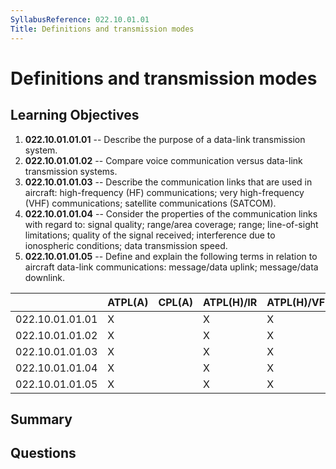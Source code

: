 ```yaml
---
SyllabusReference: 022.10.01.01
Title: Definitions and transmission modes
---
```


# Definitions and transmission modes

## Learning Objectives

1. **022.10.01.01.01** -- Describe the purpose of a data-link transmission system.
2. **022.10.01.01.02** -- Compare voice communication versus data-link
   transmission systems.
3. **022.10.01.01.03** -- Describe the communication links that are used in
   aircraft: high-frequency (HF) communications; very high-frequency (VHF)
   communications; satellite communications (SATCOM).
4. **022.10.01.01.04** -- Consider the properties of the communication links with
   regard to: signal quality; range/area coverage; range; line-of-sight
   limitations; quality of the signal received; interference due to ionospheric
   conditions; data transmission speed.
5. **022.10.01.01.05** -- Define and explain the following terms in relation to
   aircraft data-link communications: message/data uplink; message/data
   downlink.

|                 | ATPL(A) | CPL(A) | ATPL(H)/IR | ATPL(H)/VFR | CPL(H) | IR  | CBIR(A) |
| --------------- | ------- | ------ | ---------- | ----------- | ------ | --- | ------- |
| 022.10.01.01.01 | X       |        | X          | X           |        |     |         |
| 022.10.01.01.02 | X       |        | X          | X           |        |     |         |
| 022.10.01.01.03 | X       |        | X          | X           |        |     |         |
| 022.10.01.01.04 | X       |        | X          | X           |        |     |         |
| 022.10.01.01.05 | X       |        | X          | X           |        |     |         |

## Summary

## Questions
